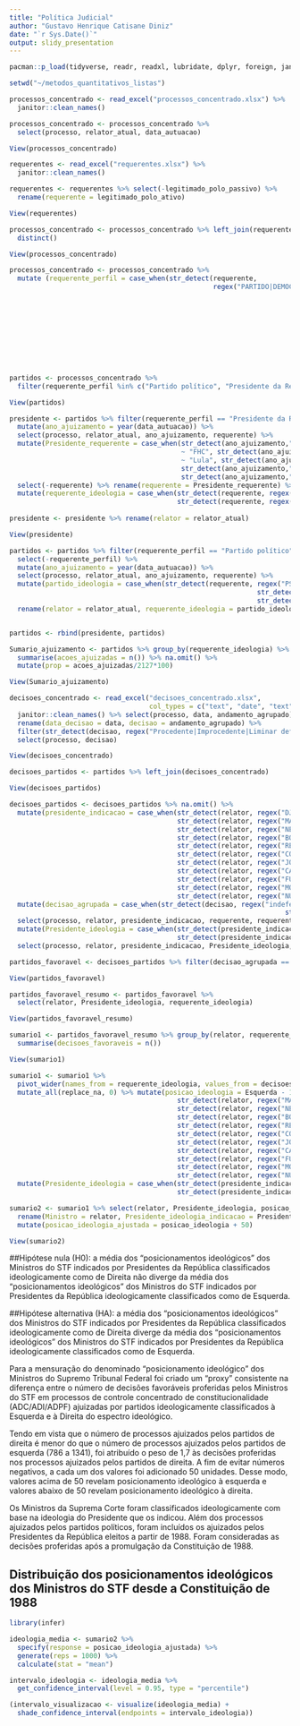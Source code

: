 ```yaml
---
title: "Política Judicial"
author: "Gustavo Henrique Catisane Diniz"
date: "`r Sys.Date()`"
output: slidy_presentation
---
```


```r
pacman::p_load(tidyverse, readr, readxl, lubridate, dplyr, foreign, janitor)

setwd("~/metodos_quantitativos_listas")

processos_concentrado <- read_excel("processos_concentrado.xlsx") %>% 
  janitor::clean_names()

processos_concentrado <- processos_concentrado %>% 
  select(processo, relator_atual, data_autuacao)

View(processos_concentrado)

requerentes <- read_excel("requerentes.xlsx") %>% 
  janitor::clean_names() 

requerentes <- requerentes %>% select(-legitimado_polo_passivo) %>%
  rename(requerente = legitimado_polo_ativo)   

View(requerentes)

processos_concentrado <- processos_concentrado %>% left_join(requerentes) %>% 
  distinct()   

View(processos_concentrado)  

processos_concentrado <- processos_concentrado %>% 
  mutate (requerente_perfil = case_when(str_detect(requerente, 
                                                   regex("PARTIDO|DEMOCRATA|REDE|PODEMOS|SOLIDARIEDADE|UNIÃO_BRASIL|CIDADANIA")) 
                                                                                         ~ "Partido político", str_detect(requerente, regex("ESTADO|DISTRITO")) 
                                                                                         ~ "Governador de Estado ou do Distrito Federal", str_detect(requerente, regex("ORDEM"))
                                                                                         ~"OAB", str_detect(requerente, regex("PROCURADOR|PROCURADORA|PROCURADORIA")) 
                                                                                         ~ "Procurador-Geral da República", str_detect(requerente, regex("ASSOCIAÇÃO|ASSOCIACAO|ESCRITORIO|ESCRITÓRIO|ALIANCA|ARTICULACAO|ARTICULAÇÃO|INSTITUTO"))
                                                                                         ~"Confederação sindical ou entidade de classe", str_detect(requerente, 
                                                                                                                                                    regex("CONFEDERAÇÃO|CONFEDERACAO|FEDERAÇÃO|FEDERACAO|UNIDAS|CENTRAL|SINDICATO"))
                                                                                         ~ "Confederação sindical ou entidade de classe", str_detect(requerente, regex("CÂMARA|CAMARA|SENADO|CONGRESSO NACIONAL"))
                                                                                         ~ "Poder Legislativo", str_detect(requerente, regex("PRESIDENTE DA REPÚBLICA"))
                                                                                         ~ "Presidente da República")) 

partidos <- processos_concentrado %>%
  filter(requerente_perfil %in% c("Partido político", "Presidente da República"))

View(partidos)  

presidente <- partidos %>% filter(requerente_perfil == "Presidente da República") %>% 
  mutate(ano_ajuizamento = year(data_autuacao)) %>% 
  select(processo, relator_atual, ano_ajuizamento, requerente) %>%
  mutate(Presidente_requerente = case_when(str_detect(ano_ajuizamento,"1995|1996|1997|1998|1999|2000|2001|2002") 
                                           ~ "FHC", str_detect(ano_ajuizamento,"2003|2004|2005|2006|2007|2008|2009|2010|2023|2024")
                                           ~ "Lula", str_detect(ano_ajuizamento,"2011|2012|2013|2014|2015|2016") ~ "Dilma",
                                           str_detect(ano_ajuizamento,"2017|2018") ~ "Temer",
                                           str_detect(ano_ajuizamento,"2019|2020|2021|2022") ~ "Bolsonaro")) %>% 
  select(-requerente) %>% rename(requerente = Presidente_requerente) %>% 
  mutate(requerente_ideologia = case_when(str_detect(requerente, regex("Lula|Dilma")) ~ "Esquerda",
                                          str_detect(requerente, regex("FHC|Bolsonaro|Temer")) ~ "Direita")) 
  
presidente <- presidente %>% rename(relator = relator_atual)

View(presidente)

partidos <- partidos %>% filter(requerente_perfil == "Partido político") %>% 
  select(-requerente_perfil) %>% 
  mutate(ano_ajuizamento = year(data_autuacao)) %>% 
  select(processo, relator_atual, ano_ajuizamento, requerente) %>% 
  mutate(partido_ideologia = case_when(str_detect(requerente, regex("PSTU|PCO|PCB|PSOL|PC DO B|PT|PDT|PSB|PARTIDO DOS TRABALHADORES|PARTIDO DEMOCRÁTICO TRABALHISTA|PARTIDO SOCIALISTA BRASILEIRO|PARTIDO TRABALHISTA BRASILEIRO|PST|P-SOL|PARTIDO COMUNISTA DO BRASIL|PARTIDO DEMOCRATICO TRABALHISTA")) ~ "Esquerda", 
                                                              str_detect(requerente, regex("REDE|PPS|PV|PARTIDO POPULAR SOCIALISTA|PARTIDO VERDE|PARTIDO PÓPULAR SOCIAL")) ~ "Esquerda", 
                                                              str_detect(requerente, regex("PTB|Avante|Solidariedade|SDD|PMN|PMB|PHS|PMDB|PSD|PSDB|Podemos|PPL|PL|PRTB|PROS|PR|PRP|PRB|PTC|PSL|Novo|PSC|Progressistas|Patriota|Democratas|União|PDC|PFL|PARTIDO DA REPÚBLICA|PARTIDO LIBERAL|DEMOCRATAS|PARTIDO TRABALHISTA CRISTÃO|SOLIDARIEDADE|PARTIDO DA SOCIAL DEMOCRACIA BRASILEIRA|PODEMOS|PARTIDO DO MOVIMENTO|CIDADANIA|PATRIOTA|NOVO|PARTIDO DA MULHER BRASILEIRA|PARTIDO SOCIAL|PARTIDO DA MOBILIZACAO NACIONAL|PARTIDO TRABLHISTA NACIONAL|PARTIDO REPUBLICANO|PARTIDO RENOVADOR|PEN")) ~ "Direita")) %>% 
  rename(relator = relator_atual, requerente_ideologia = partido_ideologia)  


partidos <- rbind(presidente, partidos)

Sumario_ajuizamento <- partidos %>% group_by(requerente_ideologia) %>%
  summarise(acoes_ajuizadas = n()) %>% na.omit() %>% 
  mutate(prop = acoes_ajuizadas/2127*100)

View(Sumario_ajuizamento)

decisoes_concentrado <- read_excel("decisoes_concentrado.xlsx", 
                                   col_types = c("text", "date", "text", "text", "text", "text")) %>% 
  janitor::clean_names() %>% select(processo, data, andamento_agrupado) %>%
  rename(data_decisao = data, decisao = andamento_agrupado) %>% 
  filter(str_detect(decisao, regex("Procedente|Improcedente|Liminar deferida|Liminar indeferida"))) %>% 
  select(processo, decisao)

View(decisoes_concentrado)

decisoes_partidos <- partidos %>% left_join(decisoes_concentrado)

View(decisoes_partidos)

decisoes_partidos <- decisoes_partidos %>% na.omit() %>%
  mutate(presidente_indicacao = case_when(str_detect(relator, regex("DJACI")) ~"Castelo Branco",
                                          str_detect(relator, regex("MAYER|MOREIRA")) ~"Geisel", 
                                          str_detect(relator, regex("NÉRI|NERI|ALDIR|OSCAR|SYDNEY")) ~ "Figueiredo",
                                          str_detect(relator, regex("BORJA|CELSO|MADEIRA|BROSSARD|PERTENCE")) ~ "Sarney", 
                                          str_detect(relator, regex("REZEK|MARCO|ILMAR|VELLOSO")) ~ "Collor", 
                                          str_detect(relator, regex("CORRÊA|CORREA")) ~ "Itamar",
                                          str_detect(relator, regex("JOBIM|MENDES|GRACIE")) ~ "FHC",
                                          str_detect(relator, regex("CÁRMEN|CARMEN|GRAU|BRITTO|LEWANDOWSKI|ZANIN|DIREITO|TOFFOLI|BARBOSA|PELUSO|DINO")) ~ "Lula", 
                                          str_detect(relator, regex("FUX|BARROSO|FACHIN|TEORI|WEBER")) ~ "Dilma", 
                                          str_detect(relator, regex("MORAES")) ~ "Temer",
                                          str_detect(relator, regex("NUNES|MENDONÇA|MENDONCA")) ~ "Bolsonaro")) %>% 
  mutate(decisao_agrupada = case_when(str_detect(decisao, regex("indeferida|Improcedente")) ~ "Desfavorável",
                                                                     str_detect(decisao, regex("deferida|Procedente")) ~ "Favorável")) %>%
  select(processo, relator, presidente_indicacao, requerente, requerente_ideologia, decisao, decisao_agrupada) %>%
  mutate(Presidente_ideologia = case_when(str_detect(presidente_indicacao, regex("Sarney|Collor|Temer|Bolsonaro|Itamar|FHC|Geisel|Castelo|Figueiredo")) ~ "Direita",
                                          str_detect(presidente_indicacao, regex("Dilma|Lula")) ~"Esquerda"))%>%
  select(processo, relator, presidente_indicacao, Presidente_ideologia, requerente, requerente_ideologia, decisao, decisao_agrupada)

partidos_favoravel <- decisoes_partidos %>% filter(decisao_agrupada == "Favorável")

View(partidos_favoravel)

partidos_favoravel_resumo <- partidos_favoravel %>% 
  select(relator, Presidente_ideologia, requerente_ideologia)

View(partidos_favoravel_resumo)

sumario1 <- partidos_favoravel_resumo %>% group_by(relator, requerente_ideologia) %>% 
  summarise(decisoes_favoraveis = n())

View(sumario1)

sumario1 <- sumario1 %>% 
  pivot_wider(names_from = requerente_ideologia, values_from = decisoes_favoraveis) %>% 
  mutate_all(replace_na, 0) %>% mutate(posicao_ideologia = Esquerda - 1.7*Direita) %>% mutate(presidente_indicacao = case_when(str_detect(relator, regex("DJACI")) ~"Castelo Branco",
                                          str_detect(relator, regex("MAYER|MOREIRA")) ~"Geisel", 
                                          str_detect(relator, regex("NÉRI|NERI|ALDIR|OSCAR|SYDNEY")) ~ "Figueiredo",
                                          str_detect(relator, regex("BORJA|CELSO|MADEIRA|BROSSARD|PERTENCE")) ~ "Sarney", 
                                          str_detect(relator, regex("REZEK|MARCO|ILMAR|VELLOSO")) ~ "Collor", 
                                          str_detect(relator, regex("CORRÊA|CORREA")) ~ "Itamar",
                                          str_detect(relator, regex("JOBIM|MENDES|GRACIE")) ~ "FHC",
                                          str_detect(relator, regex("CÁRMEN|CARMEN|GRAU|BRITTO|LEWANDOWSKI|ZANIN|DIREITO|TOFFOLI|BARBOSA|PELUSO|DINO")) ~ "Lula", 
                                          str_detect(relator, regex("FUX|BARROSO|FACHIN|TEORI|WEBER")) ~ "Dilma", 
                                          str_detect(relator, regex("MORAES")) ~ "Temer",
                                          str_detect(relator, regex("NUNES|MENDONÇA|MENDONCA")) ~ "Bolsonaro")) %>% 
  mutate(Presidente_ideologia = case_when(str_detect(presidente_indicacao, regex("Sarney|Collor|Temer|Bolsonaro|Itamar|FHC|Geisel|Castelo|Figueiredo")) ~ "Direita",
                                          str_detect(presidente_indicacao, regex("Dilma|Lula")) ~"Esquerda"))

sumario2 <- sumario1 %>% select(relator, Presidente_ideologia, posicao_ideologia) %>% 
  rename(Ministro = relator, Presidente_ideologia_indicacao = Presidente_ideologia) %>% na.omit() %>% 
  mutate(posicao_ideologia_ajustada = posicao_ideologia + 50) 

View(sumario2)
```

##Hipótese nula (H0): a média dos "posicionamentos ideológicos" dos Ministros do STF
indicados por Presidentes da República classificados ideologicamente como de 
Direita não diverge da média dos "posicionamentos ideológicos" dos Ministros do STF 
indicados por Presidentes da República ideologicamente classificados como de Esquerda. 

##Hipótese alternativa (HA): a média dos "posicionamentos ideológicos" dos Ministros do STF
indicados por Presidentes da República classificados ideologicamente como de 
Direita diverge da média dos "posicionamentos ideológicos" dos Ministros do STF 
indicados por Presidentes da República ideologicamente classificados como de Esquerda. 

Para a mensuração do denominado "posicionamento ideológico" dos Ministros do Supremo Tribunal Federal foi criado um "proxy" consistente na diferença entre o número de decisões favoráveis proferidas pelos Ministros do STF em processos de controle concentrado de constitucionalidade (ADC/ADI/ADPF) ajuizadas por partidos ideologicamente classificados à Esquerda e à Direita do espectro ideológico. 

Tendo em vista que o número de processos ajuizados pelos partidos de direita é menor do que o número de processos ajuizados pelos partidos de esquerda (786 a 1341), foi atribuído o peso de 1,7 às decisões proferidas nos processos ajuizados pelos partidos de direita. A fim de evitar números negativos, a cada um dos valores foi adicionado 50 unidades. Desse modo, valores acima de 50 revelam posicionamento ideológico à esquerda e valores abaixo de 50 revelam posicionamento ideológico à direita. 

Os Ministros da Suprema Corte foram classificados ideologicamente com base na ideologia do Presidente que os indicou. Além dos processos ajuizados pelos partidos políticos, foram incluídos os ajuizados pelos Presidentes da República eleitos a partir de 1988. Foram consideradas as decisões proferidas após a promulgação da Constituição de 1988. 

## Distribuição dos posicionamentos ideológicos dos Ministros do STF desde a Constituição de 1988

```r
library(infer)

ideologia_media <- sumario2 %>% 
  specify(response = posicao_ideologia_ajustada) %>% 
  generate(reps = 1000) %>% 
  calculate(stat = "mean")

intervalo_ideologia <- ideologia_media %>% 
  get_confidence_interval(level = 0.95, type = "percentile")

(intervalo_visualizacao <- visualize(ideologia_media) + 
  shade_confidence_interval(endpoints = intervalo_ideologia))
```


